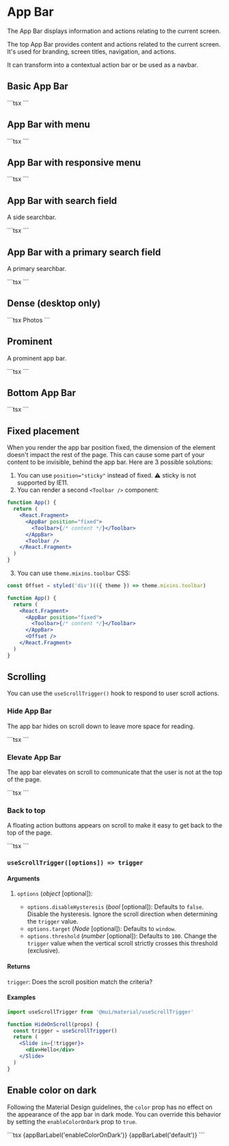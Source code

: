 
# App Bar

<p className="description">
  The App Bar displays information and actions relating to the current screen.
</p>

The top App Bar provides content and actions related to the current screen. It's used for branding, screen titles, navigation, and actions.

It can transform into a contextual action bar or be used as a navbar.

## Basic App Bar

<ButtonAppBar />
```tsx
<ButtonAppBar />
```

## App Bar with menu

<MenuAppBar />
```tsx
<MenuAppBar />
```

## App Bar with responsive menu

<ResponsiveAppBar />
```tsx
<ResponsiveAppBar />
```

## App Bar with search field

A side searchbar.

<SearchAppBar />
```tsx
<SearchAppBar />
```

## App Bar with a primary search field

A primary searchbar.

<PrimarySearchAppBar />
```tsx
<PrimarySearchAppBar />
```

## Dense (desktop only)

<DenseAppBar />
```tsx
<AppBar position="static">
  <Toolbar variant="dense">
    <IconButton edge="start" color="inherit" aria-label="menu" sx={{ mr: 2 }}>
      <MenuIcon />
    </IconButton>
    <Typography variant="h6" color="inherit" component="div">
      Photos
    </Typography>
  </Toolbar>
</AppBar>
```

## Prominent

A prominent app bar.

<ProminentAppBar />
```tsx
<ProminentAppBar />
```

## Bottom App Bar

<DemoFrame>
  <BottomAppBar />
</DemoFrame>
```tsx
<BottomAppBar />
```

## Fixed placement

When you render the app bar position fixed, the dimension of the element doesn't impact the rest of the page. This can cause some part of your content to be invisible, behind the app bar. Here are 3 possible solutions:

1. You can use `position="sticky"` instead of fixed. ⚠️ sticky is not supported by IE11.
2. You can render a second `<Toolbar />` component:

```jsx
function App() {
  return (
    <React.Fragment>
      <AppBar position="fixed">
        <Toolbar>{/* content */}</Toolbar>
      </AppBar>
      <Toolbar />
    </React.Fragment>
  )
}
```

3. You can use `theme.mixins.toolbar` CSS:

```jsx
const Offset = styled('div')(({ theme }) => theme.mixins.toolbar)

function App() {
  return (
    <React.Fragment>
      <AppBar position="fixed">
        <Toolbar>{/* content */}</Toolbar>
      </AppBar>
      <Offset />
    </React.Fragment>
  )
}
```

## Scrolling

You can use the `useScrollTrigger()` hook to respond to user scroll actions.

### Hide App Bar

The app bar hides on scroll down to leave more space for reading.

<DemoFrame>
  <HideAppBar />
</DemoFrame>
```tsx
<HideAppBar />
```

### Elevate App Bar

The app bar elevates on scroll to communicate that the user is not at the top of the page.

<DemoFrame>
  <ElevateAppBar />
</DemoFrame>
```tsx
<ElevateAppBar />
```

### Back to top

A floating action buttons appears on scroll to make it easy to get back to the top of the page.

<DemoFrame>
  <BackToTop />
</DemoFrame>
```tsx
<BackToTop />
```

### `useScrollTrigger([options]) => trigger`

#### Arguments

1. `options` (_object_ [optional]):

   - `options.disableHysteresis` (_bool_ [optional]): Defaults to `false`. Disable the hysteresis. Ignore the scroll direction when determining the `trigger` value.
   - `options.target` (_Node_ [optional]): Defaults to `window`.
   - `options.threshold` (_number_ [optional]): Defaults to `100`. Change the `trigger` value when the vertical scroll strictly crosses this threshold (exclusive).

#### Returns

`trigger`: Does the scroll position match the criteria?

#### Examples

```jsx
import useScrollTrigger from '@mui/material/useScrollTrigger'

function HideOnScroll(props) {
  const trigger = useScrollTrigger()
  return (
    <Slide in={!trigger}>
      <div>Hello</div>
    </Slide>
  )
}
```

## Enable color on dark

Following the Material Design guidelines, the `color` prop has no effect on the appearance of the app bar in dark mode.
You can override this behavior by setting the `enableColorOnDark` prop to `true`.

<EnableColorOnDarkAppBar />
```tsx
<ThemeProvider theme={darkTheme}>
  <AppBar position="static" color="primary" enableColorOnDark>
    {appBarLabel('enableColorOnDark')}
  </AppBar>
  <AppBar position="static" color="primary">
    {appBarLabel('default')}
  </AppBar>
</ThemeProvider>
```
